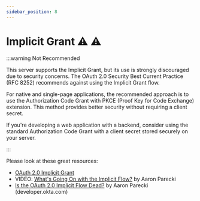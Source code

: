 ```yaml
---
sidebar_position: 8
---
```


# Implicit Grant ⚠️ ⚠️

:::warning Not Recommended

This server supports the Implicit Grant, but its use is strongly discouraged due to security concerns. The OAuth 2.0 Security Best Current Practice (RFC 8252) recommends against using the Implicit Grant flow.

For native and single-page applications, the recommended approach is to use the Authorization Code Grant with PKCE (Proof Key for Code Exchange) extension. This method provides better security without requiring a client secret.

If you're developing a web application with a backend, consider using the standard Authorization Code Grant with a client secret stored securely on your server.

:::



Please look at these great resources:

- [OAuth 2.0 Implicit Grant](https://oauth.net/2/grant-types/implicit/)
- VIDEO: [What's Going On with the Implicit Flow?](https://www.youtube.com/watch?v=CHzERullHe8) by Aaron Parecki
- [Is the OAuth 2.0 Implicit Flow Dead?](https://developer.okta.com/blog/2019/05/01/is-the-oauth-implicit-flow-dead) by Aaron Parecki (developer.okta.com)
